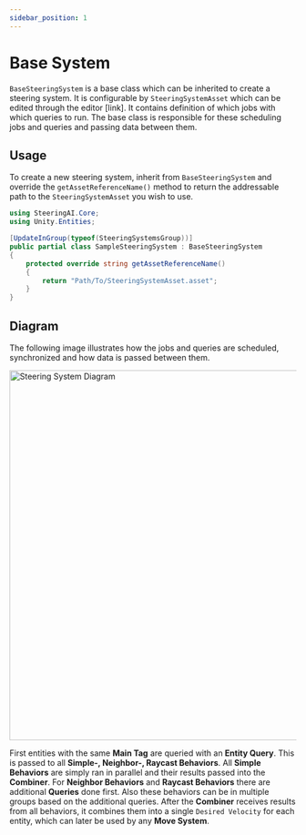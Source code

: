 ```yaml
---
sidebar_position: 1
---
```


# Base System

`BaseSteeringSystem` is a base class which can be inherited to create a steering system. It is configurable by `SteeringSystemAsset` which can be edited through the editor [link]. It contains definition of which jobs with which queries to run. The base class is responsible for these scheduling jobs and queries and passing data between them. 

## Usage 
To create a new steering system, inherit from `BaseSteeringSystem` and override the `getAssetReferenceName()` method to return the addressable path to the `SteeringSystemAsset` you wish to use. 

```csharp title="SampleSteeringSystem.cs"
using SteeringAI.Core;
using Unity.Entities;

[UpdateInGroup(typeof(SteeringSystemsGroup))]
public partial class SampleSteeringSystem : BaseSteeringSystem
{
    protected override string getAssetReferenceName()
    {
        return "Path/To/SteeringSystemAsset.asset";
    }
}
```

## Diagram 
The following image illustrates how the jobs and queries are scheduled, synchronized and how data is passed between them. 

<p align="left">
  <img src="/img/Implementation14.svg" alt="Steering System Diagram" width="650px" class="invert-for-dark"/>
</p>

First entities with the same **Main Tag** are queried with an **Entity Query**. This is passed to all **Simple-, Neighbor-, Raycast Behaviors**. All **Simple Behaviors** are simply ran in parallel and their results passed into the **Combiner**. For **Neighbor Behaviors** and **Raycast Behaviors** there are additional **Queries** done first. Also these behaviors can be in multiple groups based on the additional queries. After the **Combiner** receives results from all behaviors, it combines them into a single `Desired Velocity` for each entity, which can later be used by any **Move System**.
